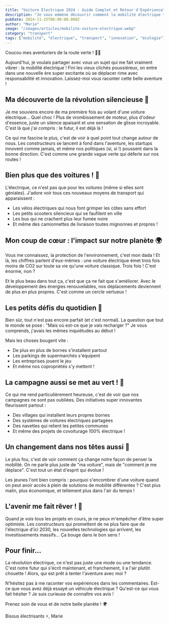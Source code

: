 ```yaml
---
title: "Voiture Électrique 2024 : Guide Complet et Retour d'Expérience"
description: "Je vous emmène découvrir comment la mobilité électrique transforme nos vies et notre façon de voyager. Une révolution passionnante à laquelle je participe chaque jour !"
pubDate: 2024-11-25T00:00:00.000Z
author: "Marie"
image: "/images/articles/mobilite-voiture-electrique.webp"
category: "transport"
tags: ["mobilité", "électrique", "transport", "innovation", "écologie"]
---
```


Coucou mes aventuriers de la route verte ! 🚗✨

Aujourd'hui, je voulais partager avec vous un sujet qui me fait vraiment vibrer : la mobilité électrique ! Fini les vieux clichés poussiéreux, on entre dans une nouvelle ère super excitante où se déplacer rime avec responsabilité et innovation. Laissez-moi vous raconter cette belle aventure !

## Ma découverte de la révolution silencieuse 🤫

Je me souviens encore de ma première fois au volant d'une voiture électrique... Quel choc ! Plus de vrombissement de moteur, plus d'odeur d'essence, juste un silence apaisant et une sensation de glisse incroyable. C'est là que j'ai compris : le futur, il est déjà là !

Ce qui me fascine le plus, c'est de voir à quel point tout change autour de nous. Les constructeurs se lancent à fond dans l'aventure, les startups innovent comme jamais, et même nos politiques (si, si !) poussent dans la bonne direction. C'est comme une grande vague verte qui déferle sur nos routes !

## Bien plus que des voitures ! 🛵

L'électrique, ce n'est pas que pour les voitures (même si elles sont géniales). J'adore voir tous ces nouveaux moyens de transport qui apparaissent :
- Les vélos électriques qui nous font grimper les côtes sans effort
- Les petits scooters silencieux qui se faufilent en ville
- Les bus qui ne crachent plus leur fumée noire
- Et même des camionnettes de livraison toutes mignonnes et propres !

## Mon coup de cœur : l'impact sur notre planète 🌍

Vous me connaissez, la protection de l'environnement, c'est mon dada ! Et là, les chiffres parlent d'eux-mêmes : une voiture électrique émet trois fois moins de CO2 sur toute sa vie qu'une voiture classique. Trois fois ! C'est énorme, non ?

Et le plus beau dans tout ça, c'est que ça ne fait que s'améliorer. Avec le développement des énergies renouvelables, nos déplacements deviennent de plus en plus propres. C'est comme un cercle vertueux !

## Les petits défis du quotidien 🔌

Bien sûr, tout n'est pas encore parfait (et c'est normal). La question que tout le monde se pose : "Mais où est-ce que je vais recharger ?" Je vous comprends, j'avais les mêmes inquiétudes au début !

Mais les choses bougent vite :
- De plus en plus de bornes s'installent partout
- Les parkings de supermarchés s'équipent
- Les entreprises jouent le jeu
- Et même nos copropriétés s'y mettent !

## La campagne aussi se met au vert ! 🌱

Ce qui me rend particulièrement heureuse, c'est de voir que nos campagnes ne sont pas oubliées. Des initiatives super innovantes fleurissent partout :
- Des villages qui installent leurs propres bornes
- Des systèmes de voitures électriques partagées
- Des navettes qui relient les petites communes
- Et même des projets de covoiturage 100% électrique !

## Un changement dans nos têtes aussi 💭

Le plus fou, c'est de voir comment ça change notre façon de penser la mobilité. On ne parle plus juste de "ma voiture", mais de "comment je me déplace". C'est tout un état d'esprit qui évolue !

Les jeunes l'ont bien compris : pourquoi s'encombrer d'une voiture quand on peut avoir accès à plein de solutions de mobilité différentes ? C'est plus malin, plus économique, et tellement plus dans l'air du temps !

## L'avenir me fait rêver ! 🌟

Quand je vois tous les projets en cours, je ne peux m'empêcher d'être super optimiste. Les constructeurs qui promettent de ne plus faire que de l'électrique d'ici 2030, les nouvelles technologies qui arrivent, les investissements massifs... Ça bouge dans le bon sens !

## Pour finir...

La révolution électrique, ce n'est pas juste une mode ou une tendance. C'est notre futur qui s'écrit maintenant, et franchement, il a l'air plutôt chouette ! Alors, qui est prêt à tenter l'aventure avec moi ? 

N'hésitez pas à me raconter vos expériences dans les commentaires. Est-ce que vous avez déjà essayé un véhicule électrique ? Qu'est-ce qui vous fait hésiter ? Je suis curieuse de connaître vos avis !

Prenez soin de vous et de notre belle planète ! 🌍

Bisous électrisants ⚡,
Marie
